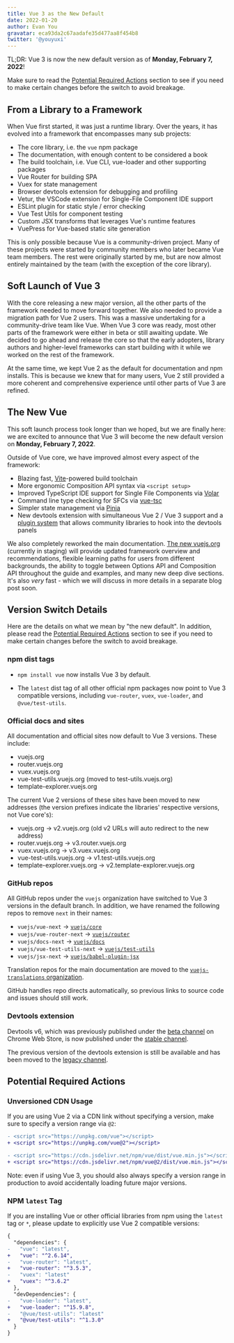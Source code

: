 ```yaml
---
title: Vue 3 as the New Default
date: 2022-01-20
author: Evan You
gravatar: eca93da2c67aadafe35d477aa8f454b8
twitter: '@youyuxi'
---
```


TL;DR: Vue 3 is now the new default version as of **Monday, February 7, 2022**!

Make sure to read the [Potential Required Actions](/posts/vue-3-as-the-new-default.html#potential-required-actions) section to see if you need to make certain changes before the switch to avoid breakage.

<Excerpt/>

## From a Library to a Framework

When Vue first started, it was just a runtime library. Over the years, it has evolved into a framework that encompasses many sub projects:

- The core library, i.e. the `vue` npm package
- The documentation, with enough content to be considered a book
- The build toolchain, i.e. Vue CLI, vue-loader and other supporting packages
- Vue Router for building SPA
- Vuex for state management
- Browser devtools extension for debugging and profiling
- Vetur, the VSCode extension for Single-File Component IDE support
- ESLint plugin for static style / error checking
- Vue Test Utils for component testing
- Custom JSX transforms that leverages Vue's runtime features
- VuePress for Vue-based static site generation

This is only possible because Vue is a community-driven project. Many of these projects were started by community members who later became Vue team members. The rest were originally started by me, but are now almost entirely maintained by the team (with the exception of the core library).

## Soft Launch of Vue 3

With the core releasing a new major version, all the other parts of the framework needed to move forward together. We also needed to provide a migration path for Vue 2 users. This was a massive undertaking for a community-drive team like Vue. When Vue 3 core was ready, most other parts of the framework were either in beta or still awaiting update. We decided to go ahead and release the core so that the early adopters, library authors and higher-level frameworks can start building with it while we worked on the rest of the framework.

At the same time, we kept Vue 2 as the default for documentation and npm installs. This is because we knew that for many users, Vue 2 still provided a more coherent and comprehensive experience until other parts of Vue 3 are refined.

## The New Vue

This soft launch process took longer than we hoped, but we are finally here: we are excited to announce that Vue 3 will become the new default version on **Monday, February 7, 2022**.

Outside of Vue core, we have improved almost every aspect of the framework:

- Blazing fast, [Vite](https://vitejs.dev/)-powered build toolchain
- More ergonomic Composition API syntax via `<script setup>`
- Improved TypeScript IDE support for Single File Components via [Volar](https://marketplace.visualstudio.com/items?itemName=johnsoncodehk.volar)
- Command line type checking for SFCs via [vue-tsc](https://github.com/johnsoncodehk/volar/tree/master/packages/vue-tsc)
- Simpler state management via [Pinia](https://pinia.vuejs.org/)
- New devtools extension with simultaneous Vue 2 / Vue 3 support and a [plugin system](https://devtools.vuejs.org/plugin/plugins-guide.html) that allows community libraries to hook into the devtools panels

We also completely reworked the main documentation. [The new vuejs.org](https://staging.vuejs.org) (currently in staging) will provide updated framework overview and recommendations, flexible learning paths for users from different backgrounds, the ability to toggle between Options API and Composition API throughout the guide and examples, and many new deep dive sections. It's also _very_ fast - which we will discuss in more details in a separate blog post soon.

## Version Switch Details

Here are the details on what we mean by "the new default". In addition, please read the [Potential Required Actions](#potential-required-actions) section to see if you need to make certain changes before the switch to avoid breakage.

### npm dist tags

- `npm install vue` now installs Vue 3 by default.

- The `latest` dist tag of all other official npm packages now point to Vue 3 compatible versions, including `vue-router`, `vuex`, `vue-loader`, and `@vue/test-utils`.

### Official docs and sites

All documentation and official sites now default to Vue 3 versions. These include:

- vuejs.org
- router.vuejs.org
- vuex.vuejs.org
- vue-test-utils.vuejs.org (moved to test-utils.vuejs.org)
- template-explorer.vuejs.org

The current Vue 2 versions of these sites have been moved to new addresses (the version prefixes indicate the libraries' respective versions, not Vue core's):

- vuejs.org -> v2.vuejs.org (old v2 URLs will auto redirect to the new address)
- router.vuejs.org -> v3.router.vuejs.org
- vuex.vuejs.org -> v3.vuex.vuejs.org
- vue-test-utils.vuejs.org -> v1.test-utils.vuejs.org
- template-explorer.vuejs.org -> v2.template-explorer.vuejs.org

### GitHub repos

All GitHub repos under the `vuejs` organization have switched to Vue 3 versions in the default branch. In addition, we have renamed the following repos to remove `next` in their names:

- `vuejs/vue-next` -> [`vuejs/core`](https://github.com/vuejs/core)
- `vuejs/vue-router-next` -> [`vuejs/router`](https://github.com/vuejs/router)
- `vuejs/docs-next` -> [`vuejs/docs`](https://github.com/vuejs/docs)
- `vuejs/vue-test-utils-next` -> [`vuejs/test-utils`](https://github.com/vuejs/test-utils)
- `vuejs/jsx-next` -> [`vuejs/babel-plugin-jsx`](https://github.com/vuejs/babel-plugin-jsx)

Translation repos for the main documentation are moved to the [`vuejs-translations` organization](https://github.com/vuejs-translations).

GitHub handles repo directs automatically, so previous links to source code and issues should still work.

### Devtools extension

Devtools v6, which was previously published under the [beta channel](https://chrome.google.com/webstore/detail/vuejs-devtools/ljjemllljcmogpfapbkkighbhhppjdbg) on Chrome Web Store, is now published under the [stable channel](https://chrome.google.com/webstore/detail/vuejs-devtools/nhdogjmejiglipccpnnnanhbledajbpd).

The previous version of the devtools extension is still be available and has been moved to the [legacy channel](https://chrome.google.com/webstore/detail/vuejs-devtools/iaajmlceplecbljialhhkmedjlpdblhp).

## Potential Required Actions

### Unversioned CDN Usage

If you are using Vue 2 via a CDN link without specifying a version, make sure to specify a version range via `@2`:

```diff
- <script src="https://unpkg.com/vue"></script>
+ <script src="https://unpkg.com/vue@2"></script>

- <script src="https://cdn.jsdelivr.net/npm/vue/dist/vue.min.js"></script>
+ <script src="https://cdn.jsdelivr.net/npm/vue@2/dist/vue.min.js"></script>
```

Note: even if using Vue 3, you should also always specify a version range in production to avoid accidentally loading future major versions.

### NPM `latest` Tag

If you are installing Vue or other official libraries from npm using the `latest` tag or `*`, please update to explicitly use Vue 2 compatible versions:

```diff
{
  "dependencies": {
-   "vue": "latest",
+   "vue": "^2.6.14",
-   "vue-router": "latest",
+   "vue-router": "^3.5.3",
-   "vuex": "latest"
+   "vuex": "^3.6.2"
  },
  "devDependencies": {
-   "vue-loader": "latest",
+   "vue-loader": "^15.9.8",
-   "@vue/test-utils": "latest"
+   "@vue/test-utils": "^1.3.0"
  }
}
```